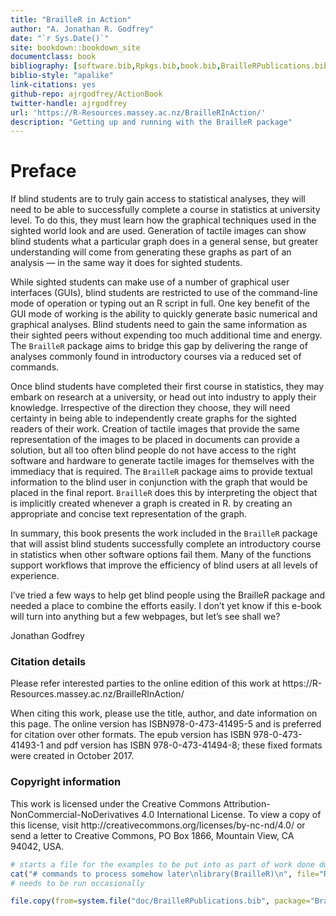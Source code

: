 ```yaml
--- 
title: "BrailleR in Action"
author: "A. Jonathan R. Godfrey"
date: "`r Sys.Date()`"
site: bookdown::bookdown_site
documentclass: book
bibliography: [software.bib,Rpkgs.bib,book.bib,BrailleRPublications.bib,Access.bib,faulty.bib]
biblio-style: "apalike"
link-citations: yes
github-repo: ajrgodfrey/ActionBook
twitter-handle: ajrgodfrey
url: 'https://R-Resources.massey.ac.nz/BrailleRInAction/'
description: "Getting up and running with the BrailleR package"
---
```


# Preface {-}

If  blind students are to truly gain access to statistical analyses, they will need to be able to successfully complete a course in statistics at university level. To do this, they must learn how the graphical techniques used in the sighted world look and are used. Generation of tactile images can show blind students what a particular graph does in a general sense, but greater understanding will come from generating these graphs as part of an analysis --- in the same way it does for  sighted students. 

While sighted students can make use of a number of graphical user interfaces (GUIs), blind students are restricted to use of the command-line mode of operation or typing out an R script in full. One key benefit of the GUI mode of working is the ability to quickly generate basic numerical and graphical analyses. Blind students need to gain the same information as their sighted peers without  expending too much additional time and energy. The `BrailleR` package aims to bridge this gap by delivering the range of analyses commonly found in introductory courses via a reduced set of commands.


Once blind students have  completed their first course in statistics, they may embark on research at a university, or head out into industry to apply their knowledge. Irrespective of the direction they choose, they will need certainty in being able to independently create graphs for the sighted readers of their work. 
Creation of tactile images that provide the same representation of the images to be placed in documents can provide a solution, but all too often blind people do not have access to the right software and hardware to generate tactile images for themselves with the immediacy that is required. The `BrailleR` package aims to provide textual information to the blind user in conjunction with the graph that would be placed in the final report. `BrailleR` does this by interpreting the object that is implicitly created whenever a graph is created in R. by creating an appropriate  and concise text representation of the graph.

In summary, this book presents the work included in the `BrailleR` package that will assist blind students successfully complete an introductory course in statistics when other software options fail them. Many of the functions support workflows that improve the efficiency of blind users at all levels of experience. 


I've tried a few ways to help get blind people using the BrailleR package and needed a place to combine the efforts easily. I don't yet know if this e-book will turn into anything but a few webpages, but let's see shall we?

Jonathan Godfrey


### Citation details

Please refer interested parties to the online edition of this work at https://R-Resources.massey.ac.nz/BrailleRInAction/

When citing this work, please use the title, author, and date information on this page. The online version has ISBN978-0-473-41495-5 and is preferred for citation over other formats. The epub version has ISBN 978-0-473-41493-1  and pdf version has ISBN 978-0-473-41494-8; these fixed formats   were created in October 2017.


### Copyright information


This work is licensed under the Creative Commons Attribution-NonCommercial-NoDerivatives 4.0 International License. To view a copy of this license, visit http://creativecommons.org/licenses/by-nc-nd/4.0/ or send a letter to Creative Commons, PO Box 1866, Mountain View, CA 94042, USA.

```R
# starts a file for the examples to be put into as part of work done during subsequent chapters
cat("# commands to process somehow later\nlibrary(BrailleR)\n", file="RunLater.R")
# needs to be run occasionally
```

```R
file.copy(from=system.file("doc/BrailleRPublications.bib", package="BrailleR"), to="./BrailleRPublications.bib", overwrite = TRUE)
```